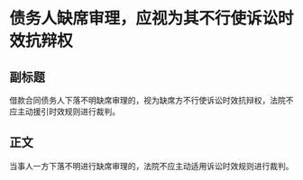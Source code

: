 # 债务人缺席审理，应视为其不行使诉讼时效抗辩权
## 副标题
借款合同债务人下落不明缺席审理的，视为缺席方不行使诉讼时效抗辩权，法院不应主动援引时效规则进行裁判。
## 正文
当事人一方下落不明进行缺席审理的，法院不应主动适用诉讼时效规则进行裁判。